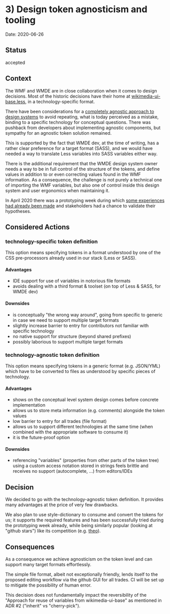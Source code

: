 
<Meta title="Documentation/Decisions and ADRs/ADRs/3) Design token agnosticism and tooling" />

# 3) Design token agnosticism and tooling

Date: 2020-06-26

## Status

accepted

## Context

The WMF and WMDE are in close collaboration when it comes to design decisions. Most of the historic decisions have their home at [wikimedia-ui-base.less](https://gerrit.wikimedia.org/r/plugins/gitiles/wikimedia-ui-base/+/fa1e8c2/wikimedia-ui-base.less), in a technology-specific format. 

There have been considerations for a [completely agnostic approach to design systems](https://gerrit.wikimedia.org/r/plugins/gitiles/wikibase/vuejs-components/+/ef82910/docs/adr/0001-use-a-design-system.md) to avoid repeating, what is today perceived as a mistake, binding to a specific technology for conceptual questions. There was pushback from developers about implementing agnostic components, but sympathy for an agnostic token solution remained.

This is supported by the fact that WMDE dev, at the time of writing, has a rather clear preference for a target format (SASS), and we would have needed a way to translate Less variables into SASS variables either way.

There is the additional requirement that the WMDE design system owner needs a way to be in full control of the structure of the tokens, and define values in addition to or even correcting values found in the WMF information. As a consequence, the challenge is not purely a technical one of importing the WMF variables, but also one of control inside this design system and user ergonomics when maintaining it.

In April 2020 there was a prototyping week during which [some experiences had already been made](https://github.com/wmde/wikit-css) and stakeholders had a chance to validate their hypotheses.

## Considered Actions

### technology-specific token definition

This option means specifying tokens in a format understood by one of the CSS pre-processors already used in our stack (Less or SASS).

#### Advantages
* IDE support for use of variables in notorious file formats
* avoids dealing with a third format & toolset (on top of Less & SASS, for WMDE dev)

#### Downsides
* is conceptually "the wrong way around", going from specific to generic in case we need to support multiple target formats
* slightly increase barrier to entry for contributors not familiar with specific technology
* no native support for structure (beyond shared prefixes)
* possibly laborious to support multiple target formats

### technology-agnostic token definition 

This option means specifying tokens in a generic format (e.g. JSON/YML) which have to be converted to files as understood by specific pieces of technology.

#### Advantages
* shows on the conceptual level system design comes before concrete implementation
* allows us to store meta information (e.g. comments) alongside the token values
* low barrier to entry for all trades (file format)
* allows us to support different technologies at the same time (when combined with the appropriate software to consume it)
* it is the future-proof option

#### Downsides
* referencing "variables" (properties from other parts of the token tree) using a custom access notation stored in strings feels brittle and receives no support (autocomplete, ...) from editors/IDEs

## Decision

We decided to go with the technology-agnostic token definition. It provides many advantages at the price of very few drawbacks.

We also plan to use style-dictionary to consume and convert the tokens for us; it supports the required features and has been successfully tried during the prototyping week already, while being similarly popular (looking at "github stars") like its competition (e.g. [theo](https://github.com/salesforce-ux/theo)).

## Consequences

As a consequence we achieve agnosticism on the token level and can support many target formats effortlessly.

The simple file format, albeit not exceptionally friendly, lends itself to the proposed editing workflow via the github GUI for all trades. CI will be set up to mitigate the possibility of human error.

This decision does not fundamentally impact the reversibility of the "Approach for reuse of variables from wikimedia-ui-base" as mentioned in ADR #2 ("inherit" vs "cherry-pick").
